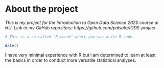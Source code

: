 
# About the project

*This is my project for the Introduction to Open Data Science 2020 course at HU. Link to my GitHub repository: https://github.com/palsola/IODS-project*

```r
# This is a so-called "R chunk" where you can write R code.

date()

```
I have very minimal experience with R but I am determined to learn at least the basics in order to conduct more versatile statistical analyses.